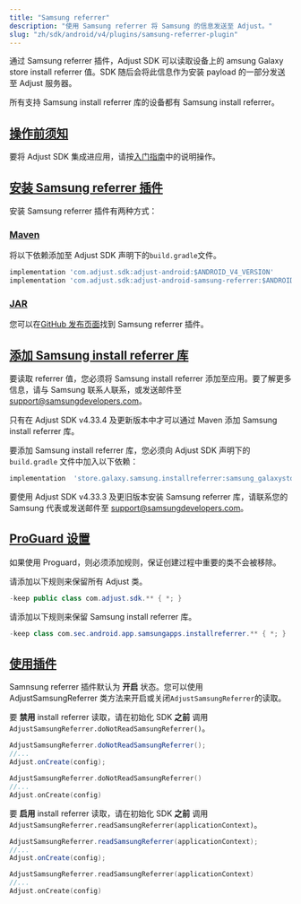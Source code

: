 ```yaml
---
title: "Samsung referrer"
description: "使用 Samsung referrer 将 Samsung 的信息发送至 Adjust。"
slug: "zh/sdk/android/v4/plugins/samsung-referrer-plugin"
---
```


通过 Samsung referrer 插件，Adjust SDK 可以读取设备上的 amsung Galaxy store install referrer 值。SDK 随后会将此信息作为安装 payload 的一部分发送至 Adjust 服务器。

所有支持 Samsung install referrer 库的设备都有 Samsung install referrer。

## [操作前须知](before-you-begin)

要将 Adjust SDK 集成进应用，请按[入门指南](/zh/sdk/android)中的说明操作。

## [安装 Samsung referrer 插件](install-the-samsung-referrer-plugin)

安装 Samsung referrer 插件有两种方式：

### [Maven](maven)

将以下依赖添加至 Adjust SDK 声明下的`build.gradle`文件。

```groovy
implementation 'com.adjust.sdk:adjust-android:$ANDROID_V4_VERSION'
implementation 'com.adjust.sdk:adjust-android-samsung-referrer:$ANDROID_V4_VERSION'
```

### [JAR](jar)

您可以在[GitHub 发布页面](https://github.com/adjust/android_sdk/releases/latest)找到 Samsung referrer 插件。

## [添加 Samsung install referrer 库](add-the-samsung-install-referrer-library)

要读取 referrer 值，您必须将 Samsung install referrer 添加至应用。要了解更多信息，请与 Samsung 联系人联系，或发送邮件至 [support@samsungdevelopers.com](mailto:support@samsungdevelopers.com)。

<Accordion title="Adjust SDK v4.33.4 及更新版本">
<Callout type="important">

只有在 Adjust SDK v4\.33\.4 及更新版本中才可以通过 Maven 添加 Samsung install referrer 库。

</Callout>

要添加 Samsung install referrer 库，您必须向 Adjust SDK 声明下的 `build.gradle` 文件中加入以下依赖：

<CodeBlock title="build.gradle">

```groovy
implementation  'store.galaxy.samsung.installreferrer:samsung_galaxystore_install_referrer:3.0.1'
```

</CodeBlock>
</Accordion>
<Accordion title="Adjust SDK v4.33.3 及更旧版本">

要使用 Adjust SDK v4\.33\.3 及更旧版本安装 Samsung referrer 库，请联系您的 Samsung 代表或发送邮件至 [support@samsungdevelopers.com](mailto:support@samsungdevelopers.com)。

</Accordion>

## [ProGuard 设置](proguard-settings)

如果使用 Proguard，则必须添加规则，保证创建过程中重要的类不会被移除。

请添加以下规则来保留所有 Adjust 类。

<CodeBlock title="proguard.pro">

```java
-keep public class com.adjust.sdk.** { *; }
```

</CodeBlock>

请添加以下规则来保留 Samsung install referrer 库。

<CodeBlock title="proguard.pro">

```java
-keep class com.sec.android.app.samsungapps.installreferrer.** { *; }
```

</CodeBlock>

## [使用插件](use-the-plugin)

Samnsung referrer 插件默认为 **开启** 状态。您可以使用 AdjustSamsungReferrer 类方法来开启或关闭`AdjustSamsungReferrer`的读取。

要 **禁用** install referrer 读取，请在初始化 SDK **之前** 调用 `AdjustSamsungReferrer.doNotReadSamsungReferrer()`。

<Tabs>
<Tab title="Java" sync="java">

```java
AdjustSamsungReferrer.doNotReadSamsungReferrer();
//...
Adjust.onCreate(config);
```

</Tab>
<Tab title="Kotlin" sync="kotlin" >

```kotlin
AdjustSamsungReferrer.doNotReadSamsungReferrer()
//...
Adjust.onCreate(config)
```

</Tab>
</Tabs>

要 **启用** install referrer 读取，请在初始化 SDK **之前** 调用 `AdjustSamsungReferrer.readSamsungReferrer(applicationContext)`。

<Tabs>
<Tab title="Java" sync="java">

```java
AdjustSamsungReferrer.readSamsungReferrer(applicationContext);
//...
Adjust.onCreate(config);
```

</Tab>
<Tab title="Kotlin" sync="kotlin" >

```kotlin
AdjustSamsungReferrer.readSamsungReferrer(applicationContext)
//...
Adjust.onCreate(config)
```

</Tab>
</Tabs>
